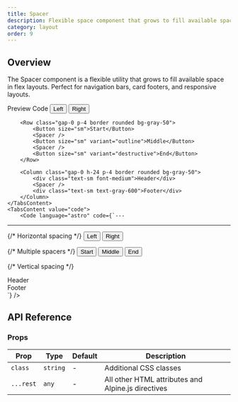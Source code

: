 ```yaml
---
title: Spacer
description: Flexible space component that grows to fill available space in flex layouts
category: layout
order: 9
---
```



## Overview

The Spacer component is a flexible utility that grows to fill available space in flex layouts. Perfect for navigation bars, card footers, and responsive layouts.

<Tabs defaultValue="preview" class="h-auto">
    <TabsList variant="pills" slot="list">
        <TabsTrigger value="preview" variant="pills">Preview</TabsTrigger>
        <TabsTrigger value="code" variant="pills">Code</TabsTrigger>
    </TabsList>
    <TabsContent value="preview" preview class="space-y-4">
        <Row class="gap-0 p-4 border rounded bg-gray-50">
            <Button size="sm">Left</Button>
            <Spacer />
            <Button size="sm" variant="secondary">Right</Button>
        </Row>
        
        <Row class="gap-0 p-4 border rounded bg-gray-50">
            <Button size="sm">Start</Button>
            <Spacer />
            <Button size="sm" variant="outline">Middle</Button>
            <Spacer />
            <Button size="sm" variant="destructive">End</Button>
        </Row>

        <Column class="gap-0 h-24 p-4 border rounded bg-gray-50">
            <div class="text-sm font-medium">Header</div>
            <Spacer />
            <div class="text-sm text-gray-600">Footer</div>
        </Column>
    </TabsContent>
    <TabsContent value="code">
        <Code language="astro" code={`---
---

{/* Horizontal spacing */}
<Row class="gap-0">
    <Button>Left</Button>
    <Spacer />
    <Button>Right</Button>
</Row>

{/* Multiple spacers */}
<Row class="gap-0">
    <Button>Start</Button>
    <Spacer />
    <Button>Middle</Button>
    <Spacer />
    <Button>End</Button>
</Row>

{/* Vertical spacing */}
<Column class="gap-0 h-24">
    <div>Header</div>
    <Spacer />
    <div>Footer</div>
</Column>`} />
    </TabsContent>
</Tabs>

## API Reference

### Props

| Prop | Type | Default | Description |
|------|------|---------|-------------|
| `class` | `string` | - | Additional CSS classes |
| `...rest` | `any` | - | All other HTML attributes and Alpine.js directives |